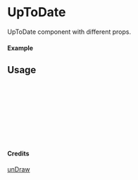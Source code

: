 
<Meta of={UpToDate} title="unDraw/UpToDate" />

# UpToDate

UpToDate component with different props.

#### Example

<Canvas of={UpToDate.Primary} />

## Usage

```ts
import { UpToDate } from "yadl-ui";

const Example = () => {
  return (
      <UpToDate />
  );
};

export default Example;
```

#### Credits
[unDraw](https://undraw.co/illustrations)
